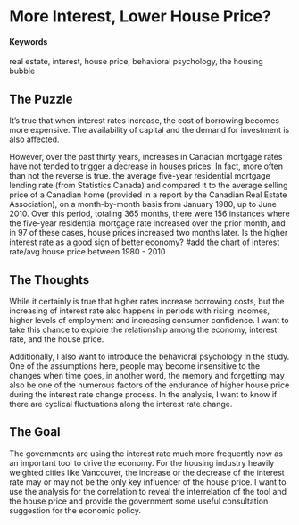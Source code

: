 # More Interest, Lower House Price? {#slug-two}

#### Keywords
real estate, interest, house price, behavioral psychology, the housing bubble 

## The Puzzle
It’s true that when interest rates increase, the cost of borrowing becomes more expensive. 
The availability of capital and the demand for investment is also affected. 

However, over the past thirty years, increases in Canadian mortgage rates have not tended to trigger a decrease in houses prices. In fact, more often than not the reverse is true. the average five-year residential mortgage lending rate (from Statistics Canada) and compared it to the average selling price of a Canadian home (provided in a report by the Canadian Real Estate Association), on a month-by-month basis from January 1980, up to June 2010. Over this period, totaling 365 months, there were 156 instances where the five-year residential mortgage rate increased over the prior month, and in 97 of these cases, house prices increased two months later. Is the higher interest rate as a good sign of better economy?
#add the  chart of interest rate/avg house price between 1980 - 2010 

## The Thoughts

While it certainly is true that higher rates increase borrowing costs, but the increasing of interest rate also happens in periods with rising incomes, higher levels of employment and increasing consumer confidence. I want to take this chance to explore the relationship among the economy, interest rate, and the house price.


Additionally, I also want to introduce the behavioral psychology in the study. One of the assumptions here, people may become insensitive to the changes when time goes, in another word, the memory and forgetting may also be one of the numerous factors of the endurance of higher house price during the interest rate change process. In the analysis, I want to know if there are cyclical fluctuations along the interest rate change. 

## The Goal
The governments are using the interest rate much more frequently now as an important tool to drive the economy. For the housing industry heavily weighted cities like Vancouver, the increase or the decrease of the interest rate may or may not be the only key influencer of the house price. I want to use the analysis for the correlation to reveal the interrelation of the tool and the house price and provide the government some useful consultation suggestion for the economic policy. 